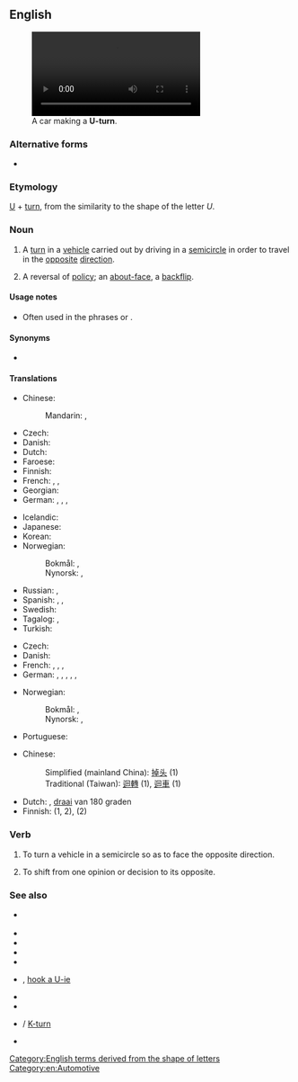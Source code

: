 {{also|u-turn}}
==English==
[[Image:Bochum - Alleestraße - Westpark - Jahrhunderthalle (oT) 01 ies.ogv|thumb|300px|A car making a '''U-turn'''.]]

===Alternative forms===
* {{l|en|u-turn}}

===Etymology===
[[U]] + [[turn]], from the similarity to the shape of the letter ''U''.

===Noun===
{{en-noun|head=[[U]]-[[turn]]}}

# {{lb|en|literally}} A [[turn]] in a [[vehicle]] carried out by driving in a [[semicircle]] in order to travel in the [[opposite]] [[direction]].
# {{lb|en|figuratively}} A reversal of [[policy]]; an [[about-face]], a [[backflip]].
#: {{ux|en|The government have done a '''U-turn''' and are now supporting greater European integration instead of opposing it.}}

====Usage notes====
* Often used in the phrases {{m|en||do a U-turn}} or {{m|en||make a U-turn}}.

====Synonyms====
* {{l|en|uey}} {{q|colloquial}}

====Translations====
{{trans-top|semi-circular turn}}
* Chinese:
*: Mandarin: {{t+|cmn|轉頭|sc=Hani}}, {{t+|cmn|转头|tr=zhuàntóu|sc=Hani}}
* Czech: {{t|cs|obrat o 180 stupňů|m}}
* Danish: {{t|da|U-vending|c}}
* Dutch: {{t+|nl|U-bocht|m|f}}
* Faroese: {{t|fo|U-sving}}
* Finnish: {{t+|fi|U-käännös}}
* French: {{t+|fr|demi-tour|m}}, {{t+|fr|volte-face|f}}, {{t+|fr|retournement|m}}
* Georgian: {{t|ka|180-იანი ბრუნი}}
* German: {{t|de|Fahrtrichtungswechsel|m}} {{qualifier|officialese}}, {{t+|de|Kehrtwende|f}}, {{t+|de|Wenden|n}}, {{t+|de|Kehrtwendung|f}}
{{trans-mid}}
* Icelandic: {{t|is|U-beygja|f}}
* Japanese: {{t+|ja|Uターン|tr=yūtān|alt=Ｕターン|sc=Jpan}}
* Korean: {{t|ko|유턴|sc=Kore}}
* Norwegian:
*: Bokmål: {{t|nb|U-sving|m}}, {{t|nb|u-sving|m}}
*: Nynorsk: {{t|nn|U-sving|m}}, {{t|nn|u-sving|m}}
* Russian: {{t+|ru|разворо́т|m}}, {{t|ru|поворо́т круго́м|m}}
* Spanish: {{t|es|cambio de sentido|m}}, {{t|es|vuelta en u|f}}, {{t|es|viraje en u|m}}
* Swedish: {{t|sv|U-sväng|c}}
* Tagalog: {{t|tl|likong pabalik}}, {{t|tl|U-liko}}
* Turkish: {{t|tr|U-dönüşü}}
{{trans-bottom}}

{{trans-top|reversal of policy}}
* Czech: {{t|cs|obrat o 180 stupňů|m}}
* Danish: {{t|da|U-vending|c}}
* French: {{t+|fr|demi-tour|m}}, {{t+|fr|marche arrière|f}}, {{t+|fr|revirement|m}}, {{t+|fr|volte-face|f}}
* German: {{t+|de|Kehrtwende|f}}, {{t|de|Hundertachtziggradwende|f}}, {{t|de|180-Grad-Wende|f}}, {{t|de|Hundertachtziggraddrehung|f}}, {{t|de|180-Grad-Drehung|f}}, {{t+|de|Kehrtwendung|f}}
{{trans-mid}}
* Norwegian:
*: Bokmål: {{t|nb|U-sving|m}}, {{t|nb|u-sving|m}}
*: Nynorsk: {{t|nn|U-sving|m}}, {{t|nn|u-sving|m}}
* Portuguese: {{t|pt|reviravolta|f}}
{{trans-bottom}}

{{checktrans-top}}
* Chinese:
*: Simplified (mainland China): [[掉头]] (1)
*: Traditional (Taiwan): [[迴轉]] (1), [[迴車]] (1)
{{trans-mid}}
* Dutch: {{t+|nl|rechtsomkeert}}, [[draai]] van 180 graden
* Finnish: {{t|fi|U-käännös}} (1, 2), {{t|fi|takinkääntäminen}} (2)
{{trans-bottom}}

===Verb===
{{en-verb|head=[[U]]-[[turn]]}}

# To turn a vehicle in a semicircle so as to face the opposite direction.
# {{lb|en|intransitive}} To shift from one opinion or decision to its opposite.

===See also===
* {{l|en|bang a uey}} {{qualifier|New England}}
* {{l|en|flip a bitch}}
* {{l|en|handbrake turn}}
* {{l|en|hang a Louie}}
* {{l|en|hang a Ralph}}
* {{l|en|hook a uey}}, [[hook a U-ie]]
* {{l|en|hang a uey}}
* {{l|en|moonshiner's turn}}
* {{l|en|three-point turn}} / [[K-turn]]
* {{l|en|Y-turn}}

[[Category:English terms derived from the shape of letters]]
[[Category:en:Automotive]]